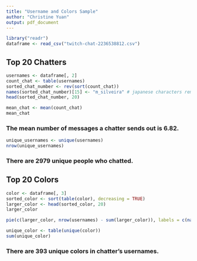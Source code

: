 ---
title: "Username and Colors Sample"
author: "Christine Yuan"
output: pdf_document
---

```{r}
library("readr")
dataframe <- read_csv("twitch-chat-2236538812.csv")
```

## Top 20 Chatters
```{r}
usernames <- dataframe[, 2]
count_chat <- table(usernames)
sorted_chat_number <- rev(sort(count_chat))
names(sorted_chat_number)[15] <- "m_silveira" # japanese characters removed
head(sorted_chat_number, 20)
```

```{r}
mean_chat <- mean(count_chat)
mean_chat
```

### The mean number of messages a chatter sends out is 6.82. 

```{r}
unique_usernames <- unique(usernames)
nrow(unique_usernames)
```
### There are 2979 unique people who chatted.

\newpage

## Top 20 Colors
```{r}
color <- dataframe[, 3]
sorted_color <- sort(table(color), decreasing = TRUE)
larger_color <- head(sorted_color, 20)
larger_color
```


```{r}
pie(c(larger_color, nrow(usernames) - sum(larger_color)), labels = c(names(larger_color), "Other"), col = c(names(larger_color), "grey"), main = "Frequency of Username Colors Appearing in Chat")

```

```{r}
unique_color <- table(unique(color))
sum(unique_color)
```
### There are 393 unique colors in chatter's usernames.
